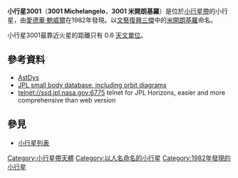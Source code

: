 <!-- Additional parameters for this template  are available at [[Template:Infobox_Planet|Template:Infobox Planet]]. -->{{Infobox planet | discovery=yes | physical_characteristics = yes | bgcolour=#FFFFC0 |
name = 3001 Michelangelo
| discoverer = [[愛德華·包威爾|愛德華·包威爾]]
| discovered = 1982年1月24日
| alt_names = 1982 BC1 
| named_after = [[米開朗基羅|米開朗基羅]] 
| mp_category = [[小行星帶|小行星帶]]
| epoch = December 1, 2005 ([[儒略日|JD]] 2453705.5)
| semimajor = 2.357 [[天文單位|AU]]
| perihelion = 2.191 AU
| aphelion = 2.522 AU
| eccentricity = .070
| period = 1321.298 [[日|d]]
| inclination = 18.357 [[角度|°]]
| asc_node = 297.801°
| arg_peri = 136.005°
| mean_anomaly = 269.047°
| avg_speed =19.379 km/s
| dimensions = 
| mass =
| density =
| surface_grav =
| escape_velocity =
| rotation = 
| spectral_type = 
| abs_magnitude =12.4
| albedo = 
| single_temperature =}}
'''小行星3001'''（'''3001 Michelangelo'''，'''3001 米開朗基羅'''）是位於[[小行星帶|小行星帶]]的小行星，由[[愛德華·鮑威爾|愛德華·鮑威爾]]在1982年發現。以[[文藝復興三傑|文藝復興三傑]]中的[[米開朗基羅|米開朗基羅]]命名。

小行星3001最靠近火星的距離只有 0.6 [[天文單位|天文單位]]。

==參考資料==
* [http://hamilton.dm.unipi.it/cgi-bin/astdys/astibo?objects:Michelangelo;main AstDys]
* [http://ssd.jpl.nasa.gov/sbdb.cgi?sstr=Michelangelo;orb=1 JPL small body database, including orbit diagrams] {{Wayback|url=http://ssd.jpl.nasa.gov/sbdb.cgi?sstr=Michelangelo;orb=1 |date=20191201144144 }}
* telnet://ssd.jpl.nasa.gov:6775 telnet for JPL Horizons, easier and more comprehensive than web version 

==參見==
*[[小行星列表|小行星列表]] 

{{Minor Planet Number|[[小行星3000|3000 Leonardo]]|[[小行星3002|3002 Delasalle]]}}
{{小天體}}
{{小行星小作品}}

{{DEFAULTSORT:Michelangelo}}
[[Category:小行星帶天體|Category:小行星帶天體]]
[[Category:以人名命名的小行星|Category:以人名命名的小行星]]
[[Category:1982年發現的小行星|Category:1982年發現的小行星]]